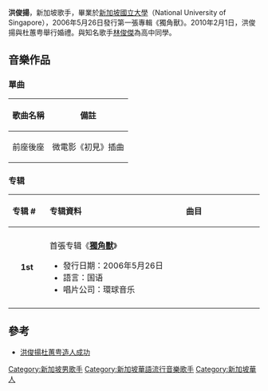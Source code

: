 {{Multiple issues|
{{BLPdispute|time=2021-06-15T11:53:52+00:00}}
{{BLP unsourced|time=2021-06-15T11:53:52+00:00}}
{{No footnotes|time=2021-06-15T11:55:50+00:00}}
}}
{{藝人
|姓名 = 洪俊揚
|類型 = 男歌手
|圖片 =
|圖片尺寸 =
|圖片簡介 =
|本名 =
|外文名 = Ang Jun Yang
|外文 = 
|羅馬拼音 =
|英文名 =
|暱稱 =
|其他藝名 =
|國籍 = {{SIN}}
|民族 =
|籍貫 =
|出生日期 = {{birth_date_and_age|1981|8|17}}
|出生地點 = {{SIN}}
|逝世日期 =
|逝世地點 =
|職業 = 歌手
|語言 =
|教育程度 = 新加坡國立大學
|宗教信仰 =
|配偶 = {{marriage|[[杜蕙甹|杜蕙甹]]|2009}}
|兒女 = 
|父母 =
|音樂類型 =
|演奏樂器 =
|出身地 = 
|出道作 =
|出道日期 =
|代表作 =
|活躍年代 = 2006年至今 
|唱片公司 =
|經紀公司 =
|網站 =
|相關團體 =
|獎項 =
|IMDb =
}}

'''洪俊揚'''{{BD|1981年|8月17日|||catIdx=H}}，新加坡歌手，畢業於[[新加坡國立大學|新加坡國立大學]]（National University of Singapore），2006年5月26日發行第一張專輯《獨角獸》。2010年2月1日，洪俊揚與杜蕙甹舉行婚禮。與知名歌手[[林俊杰|林俊傑]]為高中同學。

==音樂作品==
=== 單曲 ===
{| class="wikitable" border="1" cellpadding="5"  style="font-size: 100%; text-align: center;"
!  歌曲名稱 ||  備註
|-
| 前座後座 || 微電影《初見》插曲
|}

=== 专辑 ===
{| class="wikitable"
!align="left" width="75px"| 专辑 #
!align="left" width="350px"| 专辑資料
!align="left" width="200px"| 曲目
|-
|- bgcolor="#F0F8FF"
|align="center"| '''1st'''
|align="left"| 首張专辑《'''[[獨角獸_(洪俊揚專輯)|獨角獸]]'''》 
* 發行日期：2006年5月26日
* 語言：国语
* 唱片公司：環球音乐
|align="left" style="font-size: 85%;"|
{{hidden|曲目|
# '''畫一個夢'''
# '''沙沙的誰'''
# Love (Ft 林俊傑)
# '''難道'''
# '''獨角獸'''
# 痘痘女孩
# '''流水年華'''
# 難朋友
# Don't Say Goodbye
# '''孤軍作戰'''}}
|-
|}

==參考==
*[http://www.chinapress.com.my/20151013/%E6%B4%AA%E4%BF%8A%E6%8F%9A%E6%9D%9C%E8%95%99%E7%94%B9%E9%80%A0%E4%BA%BA%E6%88%90%E5%8A%9F/ 洪俊揚杜蕙甹造人成功] {{Wayback|url=http://www.chinapress.com.my/20151013/%E6%B4%AA%E4%BF%8A%E6%8F%9A%E6%9D%9C%E8%95%99%E7%94%B9%E9%80%A0%E4%BA%BA%E6%88%90%E5%8A%9F/ |date=20161107161333 }}
{{新加坡人物小作品}}
[[Category:新加坡男歌手|Category:新加坡男歌手]]
[[Category:新加坡華語流行音樂歌手|Category:新加坡華語流行音樂歌手]]
[[Category:新加坡華人|Category:新加坡華人]]